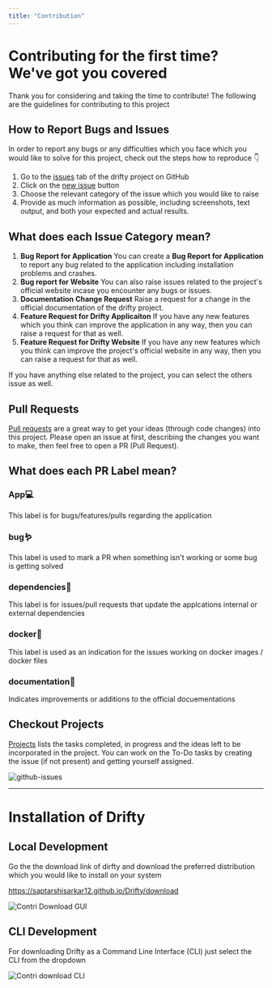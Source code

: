 ```yaml
---
title: "Contribution"
---
```



# Contributing for the first time? We've got you covered

Thank you for considering and taking the time to contribute! The following are the guidelines for contributing to this project

## How to Report Bugs and Issues

In order to report any bugs or any difficulties which you face which you would like to solve for this project, check out the steps how to reproduce 👇

1. Go to the [issues](https://github.com/SaptarshiSarkar12/Drifty/issues) tab of the drifty project on GitHub
2. Click on the [new issue](https://github.com/SaptarshiSarkar12/Drifty/issues/new/choose) button
3. Choose the relevant category of the issue which you would like to raise
4. Provide as much information as possible, including screenshots, text output, and both your expected and actual results.

## What does each Issue Category mean?

1. **Bug Report for Application**
   You can create a **Bug Report for Application** to report any bug related to the application including installation problems and crashes.
2. **Bug report for Website**
   You can also raise issues related to the project's official website incase you encounter any bugs or issues.
3. **Documentation Change Request**
   Raise a request for a change in the official documentation of the drifty project.
4. **Feature Request for Drifty Applicaiton**
   If you have any new features which you think can improve the application in any way, then you can raise a request for that as well.
5. **Feature Request for Drifty Website**
   If you have any new features which you think can improve the project's official website in any way, then you can raise a request for that as well.

If you have anything else related to the project, you can select the others issue as well.

## Pull Requests

[Pull requests](https://github.com/SaptarshiSarkar12/Drifty/pulls) are a great way to get your ideas (through code changes) into this project. Please open an issue at first, describing the changes you want to make, then feel free to open a PR (Pull Request).

## What does each PR Label mean?

<Steps>

### **App💻**

This label is for bugs/features/pulls regarding the application

### **bug🪱**

This label is used to mark a PR when something isn't working or some bug is getting solved

### **dependencies🥡**

This label is for issues/pull requests that update the applcations internal or external dependencies

### **docker🐋**

This label is used as an indication for the issues working on docker images / docker files

### **documentation📝**

Indicates improvements or additions to the official docuementations

</Steps>

## Checkout Projects

[Projects](https://github.com/users/SaptarshiSarkar12/projects/3) lists the tasks completed, in progress and the ideas left to be incorporated in the project. You can work on the To-Do tasks by creating the issue (if not present) and getting yourself assigned.

![github-issues](/docs/github-issues.png)

---

# Installation of Drifty

## Local Development

Go the the download link of dirfty and download the preferred distribution which you would like to install on your system

https://saptarshisarkar12.github.io/Drifty/download

![Contri Download GUI](/docs/contri-download-gui.png)

## CLI Development

For downloading Drifty as a Command Line Interface (CLI) just select the CLI from the dropdown

![Contri download CLI](/docs/contri-download-cli.png)
